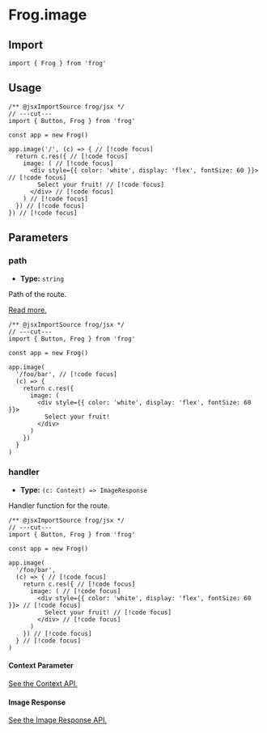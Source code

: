 # Frog.image

## Import

```tsx twoslash
import { Frog } from 'frog'
```

## Usage

```tsx twoslash
/** @jsxImportSource frog/jsx */
// ---cut---
import { Button, Frog } from 'frog'

const app = new Frog()

app.image('/', (c) => { // [!code focus]
  return c.res({ // [!code focus]
    image: ( // [!code focus]
      <div style={{ color: 'white', display: 'flex', fontSize: 60 }}> // [!code focus]
        Select your fruit! // [!code focus]
      </div> // [!code focus]
    ) // [!code focus]
  }) // [!code focus]
}) // [!code focus]
```

## Parameters

### path

- **Type:** `string`

Path of the route.

[Read more.](/concepts/routing)

```tsx twoslash
/** @jsxImportSource frog/jsx */
// ---cut---
import { Button, Frog } from 'frog'

const app = new Frog()

app.image(
  '/foo/bar', // [!code focus]
  (c) => {
    return c.res({ 
      image: ( 
        <div style={{ color: 'white', display: 'flex', fontSize: 60 }}> 
          Select your fruit! 
        </div> 
      ) 
    })
  }
) 
```

### handler

- **Type:** `(c: Context) => ImageResponse`

Handler function for the route.

```tsx twoslash
/** @jsxImportSource frog/jsx */
// ---cut---
import { Button, Frog } from 'frog'

const app = new Frog()

app.image(
  '/foo/bar',
  (c) => { // [!code focus]
    return c.res({ // [!code focus]
      image: ( // [!code focus]
        <div style={{ color: 'white', display: 'flex', fontSize: 60 }}> // [!code focus]
          Select your fruit! // [!code focus]
        </div> // [!code focus]
      )
    }) // [!code focus]
  } // [!code focus]
) 
```

#### Context Parameter

[See the Context API.](/reference/frog-image-context)

#### Image Response

[See the Image Response API.](/reference/frog-image-response)
